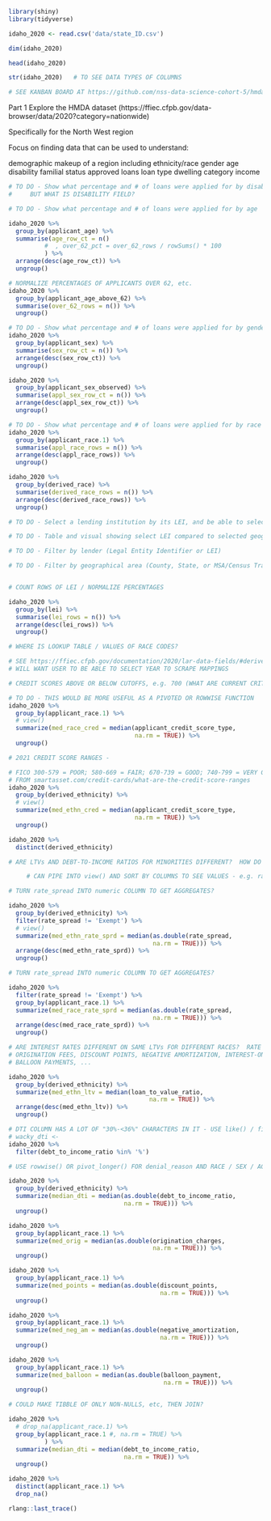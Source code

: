 

```r
library(shiny)
library(tidyverse)
```

```r
idaho_2020 <- read.csv('data/state_ID.csv')
```

```r
dim(idaho_2020)
```

```r
head(idaho_2020)
```
```r
str(idaho_2020)   # TO SEE DATA TYPES OF COLUMNS
```
```r
# SEE KANBAN BOARD AT https://github.com/nss-data-science-cohort-5/hmda_shiny-crazy-eights/projects/1
```

Part 1
Explore the HMDA dataset (https://ffiec.cfpb.gov/data-browser/data/2020?category=nationwide)

Specifically for the North West region

Focus on finding data that can be used to understand:

demographic makeup of a region
including ethnicity/race
gender
age
disability
familial status
approved loans
loan type
dwelling category
income
```r
# TO DO - Show what percentage and # of loans were applied for by disability
#     BUT WHAT IS DISABILITY FIELD?
```

```r
# TO DO - Show what percentage and # of loans were applied for by age

idaho_2020 %>%
  group_by(applicant_age) %>%
  summarise(age_row_ct = n()
          #  , over_62_pct = over_62_rows / rowSums() * 100
          ) %>%
  arrange(desc(age_row_ct)) %>%
  ungroup()
```

```r
# NORMALIZE PERCENTAGES OF APPLICANTS OVER 62, etc.
idaho_2020 %>%
  group_by(applicant_age_above_62) %>%
  summarise(over_62_rows = n()) %>%
  ungroup()
```

```r
# TO DO - Show what percentage and # of loans were applied for by gender
idaho_2020 %>%
  group_by(applicant_sex) %>%
  summarise(sex_row_ct = n()) %>%
  arrange(desc(sex_row_ct)) %>%
  ungroup()
```
```r
idaho_2020 %>%
  group_by(applicant_sex_observed) %>%
  summarise(appl_sex_row_ct = n()) %>%
  arrange(desc(appl_sex_row_ct)) %>%
  ungroup()
```

```r
# TO DO - Show what percentage and # of loans were applied for by race
idaho_2020 %>%
  group_by(applicant_race.1) %>%
  summarise(appl_race_rows = n()) %>%
  arrange(desc(appl_race_rows)) %>%
  ungroup()
```
```r
idaho_2020 %>%
  group_by(derived_race) %>%
  summarise(derived_race_rows = n()) %>%
  arrange(desc(derived_race_rows)) %>%
  ungroup()
```

```r
# TO DO - Select a lending institution by its LEI, and be able to select a subset of peer institutions based on geographical area (County, State, MSA/Census Tract)
```

```r
# TO DO - Table and visual showing select LEI compared to selected geographical area (County, State, or MSA/Census Tract)
```

```r
# TO DO - Filter by lender (Legal Entity Identifier or LEI)
```

```r
# TO DO - Filter by geographical area (County, State, or MSA/Census Tract)
```

```r
```

```r
# COUNT ROWS OF LEI / NORMALIZE PERCENTAGES

idaho_2020 %>%
  group_by(lei) %>%
  summarise(lei_rows = n()) %>%
  arrange(desc(lei_rows)) %>%
  ungroup()
```

```r
# WHERE IS LOOKUP TABLE / VALUES OF RACE CODES? 

# SEE https://ffiec.cfpb.gov/documentation/2020/lar-data-fields/#derived_race -
# WILL WANT USER TO BE ABLE TO SELECT YEAR TO SCRAPE MAPPINGS
```

```r
# CREDIT SCORES ABOVE OR BELOW CUTOFFS, e.g. 700 (WHAT ARE CURRENT CRITERIA?)

# TO DO - THIS WOULD BE MORE USEFUL AS A PIVOTED OR ROWWISE FUNCTION
idaho_2020 %>%
  group_by(applicant_race.1) %>%
  # view()
  summarize(med_race_cred = median(applicant_credit_score_type,
                                   na.rm = TRUE)) %>%
  ungroup()
```

```r

# 2021 CREDIT SCORE RANGES - 

# FICO 300-579 = POOR; 580-669 = FAIR; 670-739 = GOOD; 740-799 = VERY GOOD; 800-850 = EXCELLENT
# FROM smartasset.com/credit-cards/what-are-the-credit-score-ranges
idaho_2020 %>%
  group_by(derived_ethnicity) %>%
  # view()
  summarize(med_ethn_cred = median(applicant_credit_score_type,
                                   na.rm = TRUE)) %>%
  ungroup()
```

```r
idaho_2020 %>%
  distinct(derived_ethnicity)
```

```r
# ARE LTVs AND DEBT-TO-INCOME RATIOS FOR MINORITIES DIFFERENT?  HOW DO LTVs VARY AMONG MSAs?

     # CAN PIPE INTO view() AND SORT BY COLUMNS TO SEE VALUES - e.g. rate_spread CONTAINS 'Exempt'

# TURN rate_spread INTO numeric COLUMN TO GET AGGREGATES?

idaho_2020 %>%
  group_by(derived_ethnicity) %>%
  filter(rate_spread != 'Exempt') %>%
  # view()
  summarize(med_ethn_rate_sprd = median(as.double(rate_spread,
                                        na.rm = TRUE))) %>%
  arrange(desc(med_ethn_rate_sprd)) %>%
  ungroup()
```

```r
# TURN rate_spread INTO numeric COLUMN TO GET AGGREGATES?

idaho_2020 %>%
  filter(rate_spread != 'Exempt') %>%
  group_by(applicant_race.1) %>%
  summarize(med_race_rate_sprd = median(as.double(rate_spread,
                                        na.rm = TRUE))) %>%
  arrange(desc(med_race_rate_sprd)) %>%
  ungroup()
```

```r
# ARE INTEREST RATES DIFFERENT ON SAME LTVs FOR DIFFERENT RACES?  RATE SPREAD?
# ORIGINATION FEES, DISCOUNT POINTS, NEGATIVE AMORTIZATION, INTEREST-ONLY PAYMENTS,
# BALLOON PAYMENTS, ...

idaho_2020 %>%
  group_by(derived_ethnicity) %>%
  summarize(med_ethn_ltv = median(loan_to_value_ratio,
                                       na.rm = TRUE)) %>%
  arrange(desc(med_ethn_ltv)) %>%
  ungroup()
```

```r
# DTI COLUMN HAS A LOT OF "30%-<36%" CHARACTERS IN IT - USE like() / filter() / grepl()?
# wacky_dti <- 
idaho_2020 %>%
  filter(debt_to_income_ratio %in% '%')
```
```r
# USE rowwise() OR pivot_longer() FOR denial_reason AND RACE / SEX / AGE?
```

```r
idaho_2020 %>%
  group_by(derived_ethnicity) %>%
  summarize(median_dti = median(as.double(debt_to_income_ratio,
                                na.rm = TRUE))) %>%
  ungroup()
```
```r
idaho_2020 %>%
  group_by(applicant_race.1) %>%
  summarize(med_orig = median(as.double(origination_charges,
                                        na.rm = TRUE))) %>%
  ungroup()
```


```r
idaho_2020 %>%
  group_by(applicant_race.1) %>%
  summarize(med_points = median(as.double(discount_points,
                                          na.rm = TRUE))) %>%
  ungroup()
```


```r
idaho_2020 %>%
  group_by(applicant_race.1) %>%
  summarize(med_neg_am = median(as.double(negative_amortization,
                                          na.rm = TRUE))) %>%
  ungroup()
```
```r
idaho_2020 %>%
  group_by(applicant_race.1) %>%
  summarize(med_balloon = median(as.double(balloon_payment,
                                           na.rm = TRUE))) %>%
  ungroup()
```

```r
# COULD MAKE TIBBLE OF ONLY NON-NULLS, etc, THEN JOIN?

idaho_2020 %>%
  # drop_na(applicant_race.1) %>%
  group_by(applicant_race.1 #, na.rm = TRUE) %>%
          ) %>%
  summarize(median_dti = median(debt_to_income_ratio,
                                na.rm = TRUE)) %>%
  ungroup()
```

```r
idaho_2020 %>%
  distinct(applicant_race.1) %>%
  drop_na()
```

```r
rlang::last_trace()
```


